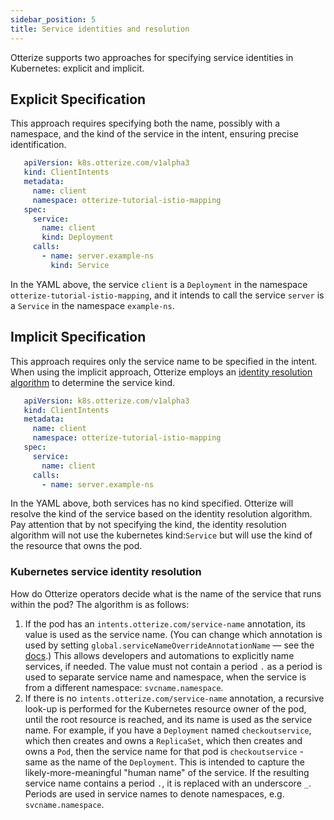 ```yaml
---
sidebar_position: 5
title: Service identities and resolution
---
```


Otterize supports two approaches for specifying service identities in Kubernetes: explicit and implicit.

## Explicit Specification
This approach requires specifying both the name, possibly with a namespace, and the kind of the service in the intent, ensuring precise identification.
```yaml
   apiVersion: k8s.otterize.com/v1alpha3
   kind: ClientIntents
   metadata:
     name: client
     namespace: otterize-tutorial-istio-mapping
   spec:
     service:
       name: client
       kind: Deployment
     calls:
       - name: server.example-ns
         kind: Service
```
In the YAML above, the service `client` is a `Deployment` in the namespace `otterize-tutorial-istio-mapping`, and it intends to call the service `server` is a `Service` in the namespace `example-ns`.

## Implicit Specification
This approach requires only the service name to be specified in the intent. When using the implicit approach, Otterize employs an [identity resolution algorithm](/reference/service-identities#kubernetes-service-identity-resolution) to determine the service kind.
```yaml
   apiVersion: k8s.otterize.com/v1alpha3
   kind: ClientIntents
   metadata:
     name: client
     namespace: otterize-tutorial-istio-mapping
   spec:
     service:
       name: client
     calls:
       - name: server.example-ns
```
In the YAML above, both services has no kind specified. Otterize will resolve the kind of the service based on the identity resolution algorithm.
Pay attention that by not specifying the kind, the identity resolution algorithm will not use the kubernetes kind:`Service` but will use the kind of the resource that owns the pod.


### Kubernetes service identity resolution
How do Otterize operators decide what is the name of the service that runs within the pod? The algorithm is as follows:

1. If the pod has an `intents.otterize.com/service-name` annotation, its value is used as the service name. (You can change which annotation is used by setting `global.serviceNameOverrideAnnotationName` &mdash; see the [docs](/reference/configuration/otterize-chart#global-parameters).) This allows developers and
   automations to explicitly name services, if needed. The value must not contain a period `.` as a period is used to separate service name and namespace, when the service is from a different namespace: `svcname.namespace`.
2. If there is no `intents.otterize.com/service-name` annotation, a recursive look-up is performed for the Kubernetes resource owner of
   the pod, until the root resource is reached, and its name is used as the service name. For example, if you have
   a `Deployment` named `checkoutservice`, which then creates and owns a `ReplicaSet`, which then creates and owns
   a `Pod`, then the service name for that pod is `checkoutservice` - same as the name of the `Deployment`. This is
   intended to capture the likely-more-meaningful "human name" of the service. If the resulting service name contains
   a period `.`, it is replaced with an underscore `_`. Periods are used in service names to denote namespaces, e.g. `svcname.namespace`.
